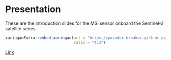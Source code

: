 # Presentation

These are the introduction slides for the MSI sensor onboard the Sentinel-2 satellite series.

```r
xaringanExtra::embed_xaringan(url = "https://paradox-breaker.github.io/presentation/pre.html",
                              ratio = "4:3")
```

[Link](https://paradox-breaker.github.io/presentation/pre.html){.uri}
